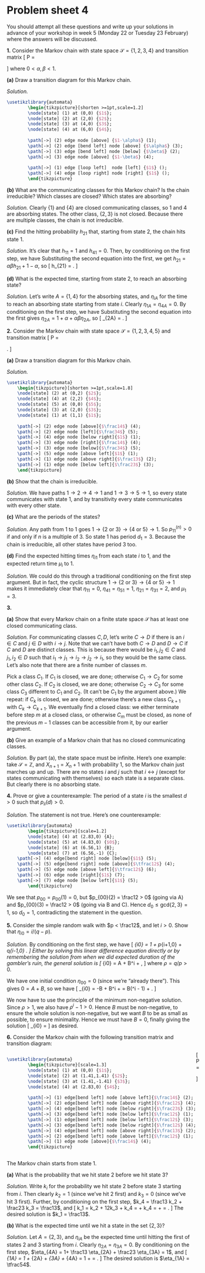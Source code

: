 # Problem sheet 4  {.unnumbered #P04}


<style>
.fold-btn { 
  float: right; 
  margin: -12px 0 0 0;
}
</style>

<script type="text/javascript">
$(document).ready(function() {
  $folds = $(".myanswers");
  $folds.wrapInner("<div class=\"fold-blck\">"); // wrap a div container around content
  $folds.prepend("<button class=\"fold-btn\">Show solution</button>");  // add a button
  $(".fold-blck").toggle();  // fold all blocks
  $(".fold-btn").on("click", function() {  // add onClick event
    $(this).text($(this).text() === "Hide solution" ? "Show solution" : "Hide solution");  // if the text equals "Fold", change it to "Unfold"or else to "Fold" 
    $(this).next(".fold-blck").toggle("linear");  // "swing" is the default easing function. This can be further customized in its speed or the overall animation itself.
  })
});
</script>



<!--
<style>
.myanswers { 
display: none !important;
}
</style>
-->


\commtrue



::: {.mysummary}
You should attempt all these questions and write up your solutions in advance of your workshop in week 5 (Monday 22 or Tuesday 23 February) where the answers will be discussed.
:::



::::: {.myq}
**1.** Consider the Markov chain with state space $\mathcal S = \{1,2,3,4\}$ and transition matrix
\[ \mathsf P = \begin{pmatrix} 1 & 0 & 0 & 0 \\
1-\alpha & 0 & \alpha & 0 \\
0 & \beta & 0 & 1-\beta \\
0 & 0 & 0 & 1 \end{pmatrix}   \]
where $0 < \alpha, \beta < 1$.

:::: {.subq}
**(a)** Draw a transition diagram for this Markov chain.

::: {.myanswers data-latex=""}
*Solution.* 

```tikz
\usetikzlibrary{automata}
		\begin{tikzpicture}[shorten >=1pt,scale=1.2]
		\node[state] (1) at (0,0) {$1$};
		\node[state] (2) at (2,0) {$2$};
		\node[state] (3) at (4,0) {$3$};
		\node[state] (4) at (6,0) {$4$};
		
		\path[->] (2) edge node [above] {$1-\alpha$} (1);
		\path[->] (2) edge [bend left] node [above] {$\alpha$} (3);
        \path[->] (3) edge [bend left] node [below] {$\beta$} (2);
		\path[->] (3) edge node [above] {$1-\beta$} (4);
		
		\path[->] (1) edge [loop left]  node [left] {$1$} ();
		\path[->] (4) edge [loop right] node [right] {$1$} ();
		\end{tikzpicture}
```
:::
::::

:::: {.subq}
**(b)** What are the communicating classes for this Markov chain? Is the chain irreducible? Which classes are closed? Which states are absorbing?

::: {.myanswers data-latex=""}
*Solution.* 	Clearly $\{1\}$ and $\{4\}$ are closed communicating classes, so $1$ and $4$ are absorbing states. The other class, $\{2,3\}$ is not closed. Because there are multiple classes, the chain is not irreducible.
:::
::::

:::: {.subq}
**(c)** Find the hitting probability $h_{21}$ that, starting from state 2, the chain hits state 1.

::: {.myanswers data-latex=""}
*Solution.* 	It's clear that $h_{11} = 1$ and $h_{41} = 0$. Then, by conditioning on the first step, we have
	\begin{gather*}
	h_{21} = \alpha h_{31} + (1-\alpha) h_{11} = \alpha h_{31} + 1 - \alpha \\
	h_{31} = \beta h_{21} + (1-\beta) h_{41} = \beta h_{21} .
	\end{gather*}
	Substituting the second equation into the first, we get $h_{21} = \alpha\beta h_{21} + 1 - \alpha$, so
	\[ h_{21} = \frac{1-\alpha}{1-\alpha\beta}  . \]
:::
::::

:::: {.subq}
**(d)** What is the expected time, starting from state 2, to reach an absorbing state?

::: {.myanswers data-latex=""}
*Solution.* Let's write $A = \{1,4\}$ for the absorbing states, and $\eta_{iA}$ for the time to reach an absorbing state starting from state $i$. Clearly $\eta_{1A} = \eta_{4A} = 0$. By conditioning on the first step, we have
	\begin{gather*}
	\eta_{2A} = 1 + \alpha \eta_{3A} + (1-\alpha) \eta_{1A} = 1 + \alpha \eta_{3A}  \\
	\eta_{3A} = 1 + \beta \eta_{2A} + (1-\beta) \eta_{4A} = 1+\beta \eta_{2A} .
	\end{gather*}
	Substituting the second equation into the first gives
	$\eta_{2A}= 1 + \alpha + \alpha\beta \eta_{2A}$, so
	\[ \eta_{2A} = \frac{1+\alpha}{1-\alpha\beta}  . \]
:::
::::
:::::

::::: {.myq}
**2.**
Consider the Markov chain with state space $\mathcal S = \{1,2,3,4,5\}$ and transition matrix
\[ \mathsf P = \begin{pmatrix} 0 & \frac13 & \frac23 & 0 & 0 \\
				0 & 0 & 0 & \frac14 & \frac34 \\
				0 & 0 & 0 & \frac14 & \frac34 \\
				1 & 0 & 0 & 0 & 0 \\
				1 & 0 & 0 & 0 & 0 \end{pmatrix} . \]

:::: {.subq}
**(a)** Draw a transition diagram for this Markov chain.

::: {.myanswers data-latex=""}
*Solution.* 

```tikz
\usetikzlibrary{automata}
	\begin{tikzpicture}[shorten >=1pt,scale=1.8]
	\node[state] (2) at (0,2) {$2$};
	\node[state] (4) at (2,2) {$4$};
	\node[state] (5) at (0,0) {$5$};
	\node[state] (3) at (2,0) {$3$};
	\node[state] (1) at (1,1) {$1$};
	
	\path[->] (2) edge node [above]{$\frac14$} (4);
	\path[->] (2) edge node [left]{$\frac34$} (5);
	\path[->] (4) edge node [below right]{$1$} (1);
	\path[->] (3) edge node [right]{$\frac14$} (4);
	\path[->] (3) edge node [below]{$\frac34$} (5);
	\path[->] (5) edge node [above left]{$1$} (1);
	\path[->] (1) edge node [above right]{$\frac13$} (2);
	\path[->] (1) edge node [below left]{$\frac23$} (3);
	\end{tikzpicture}
```
:::
::::

:::: {.subq}
**(b)** Show that the chain is irreducible.

::: {.myanswers data-latex=""}
*Solution.* We have paths $1 \to 2 \to 4 \to 1$ and $1 \to 3 \to 5 \to 1$, so every state communicates with state 1, and by transitivity every state communicates with every other state.
:::
::::

:::: {.subq}
**(c)** What are the periods of the states?

::: {.myanswers data-latex=""}
*Solution.* Any path from $1$ to $1$ goes $1 \to \{2 \text{ or }3\} \to \{4 \text{ or }5\} \to 1$. So $p_{11}^{(n)} > 0$ if and only if $n$ is a multiple of $3$. So state $1$ has period $d_1 = 3$. Because the chain is irreducible, all other states have period $3$ too.
:::
::::

:::: {.subq}
**(d)** Find the expected hitting times $\eta_{i1}$ from each state $i$ to 1, and the expected return time $\mu_i$ to 1.

::: {.myanswers data-latex=""}
*Solution.* We could do this through a traditional conditioning on the first step argument. But in fact, the cyclic structure $1 \to \{2 \text{ or }3\} \to \{4 \text{ or }5\} \to 1$ makes it immediately clear that $\eta_11 = 0$, $\eta_{41}=\eta_{51} = 1$, $\eta_{21} = \eta_{31} = 2$, and $\mu_1 = 3$.
:::
::::
:::::


::::: {.myq}
**3.**

:::: {.subq}
**(a)** Show that every Markov chain on a finite state space $\mathcal S$ has at least one closed communicating class.

::: {.myanswers data-latex=""}
*Solution.* For communicating classes $C,D$, let's write $C \to D$ if there is an $i \in C$ and $j \in D$ with $i \to j$. Note that we can't have both $C \to D$ and $D \to C$ if $C$ and $D$ are distinct classes. This is because there would be $i_1, j_2 \in C$ and $j_1, i_2 \in D$ such that $i_1 \to j_1 \to i_2 \to j_2 \to i_1$, so they would be the same class. Let's also note that there are a finite number of classes $m$.
		
Pick a class $C_1$. If $C_1$ is closed, we are done; otherwise $C_1 \to C_2$ for some other class $C_2$. If $C_2$ is closed, we are done; otherwise $C_2 \to C_3$ for some class $C_3$ different to $C_1$ and $C_2$. (It can't be $C_1$ by the argument above.) We repeat: if $C_k$ is closed, we are done; otherwise there's a new class $C_{k+1}$ with $C_k \to C_{k+1}$. We eventually find a closed class: we either terminate before step $m$ at a closed class, or otherwise $C_m$ must be closed, as none of the previous $m-1$ classes can be accessible from it, by our earlier argument.
:::
::::

:::: {.subq}
**(b)** Give an example of a Markov chain that has no closed communicating classes.

::: {.myanswers data-latex=""}
*Solution.* By part (a), the state space must be infinite. Here's one example: take $\mathcal S = \mathbb Z$, and $X_{n+1} = X_n + 1$ with probability 1, so the Markov chain just marches up and up. There are no states $i$ and $j$ such that $i \leftrightarrow j$ (except for states communicating with themselves) so each state is a separate class. But clearly there is no absorbing state.
:::
::::
:::::

:::: {.myq}
**4.** Prove or give a counterexample: The period of a state $i$ is the smallest $d > 0$ such that $p_{ii}(d) > 0$.

::: {.myanswers data-latex=""}
*Solution.* The statement is not true. Here's one counterexample:

```tikz
\usetikzlibrary{automata}
		\begin{tikzpicture}[scale=1.2]
		\node[state] (4) at (2.83,0) {A};
		\node[state] (5) at (4.83,0) {$0$};
		\node[state] (6) at (6.56,1) {B};
		\node[state] (7) at (6.56,-1) {C};
    \path[->] (4) edge[bend right] node [below]{$1$} (5);
    \path[->] (5) edge[bend right] node [above]{$\tfrac12$} (4);
    \path[->] (5) edge node [above left]{$\tfrac12$} (6);
    \path[->] (6) edge node [right]{$1$} (7);
    \path[->] (7) edge node [below left]{$1$} (5);
		\end{tikzpicture}
```

We see that $p_{00} = p_{00}(1) = 0$, but $p_{00}(2) = \frac12 > 0$ (going via A) and $p_{00}(3) = \frac12 > 0$ (going via B and C). Hence $d_0 \leq \text{gcd}\{2,3\} = 1$, so $d_0 = 1$, contradicting the statement in the question.
:::
::::

:::: {.myq}
**5.** Consider the simple random walk with $p < \frac12$, and let $i > 0$. Show that
$\eta_{i0} = i/(q-p)$.

::: {.myanswers data-latex=""}
*Solution.* By conditioning on the first step, we have
\[ \eta_{i0} = 1 + p\eta_{i+1\,0} + q\eta_{i-1\,0} . \]
Either by solving this linear difference equation directly or by remembering the solution from when we did expected duration of the gambler's ruin, the general solution is
\[ \eta_{i0} = A + B\rho^i + \frac{i}{q-p} , \]
where $\rho = q/p > 0$.

We have one initial condition $\eta_{00} = 0$ (since we're "already there"). This gives $0 = A + B$, so we have
\[ \eta_{i0} = -B + B\rho^i + \frac{i}{q-p} = B(\rho^i - 1) + \frac{i}{q-p} . \]

We now have to use the principle of the minimum non-negative solution. Since $\rho > 1$, we also have $\rho^i - 1 > 0$. Hence $B$ must be non-negative, to ensure the whole solution is  non-negative, but we want $B$ to be as small as possible, to ensure minimality. Hence we must have $B = 0$, finally giving the solution
\[ \eta_{i0} = \frac{i}{q-p} \]
as desired.
:::
::::

::::: {.myq}
**6.** Consider the Markov chain with the following transition matrix and transition diagram:

::::: {style="display: flex;"}
::: {}
```tikz
\usetikzlibrary{automata}
		\begin{tikzpicture}[scale=1.3]
		\node[state] (1) at (0,0) {$1$};
		\node[state] (2) at (1.41,1.41) {$2$};
		\node[state] (3) at (1.41,-1.41) {$3$};
		\node[state] (4) at (2.83,0) {$4$};
		
		\path[->] (1) edge[bend left] node [above left]{$\frac14$} (2);
		\path[->] (2) edge[bend left] node [above right]{$\frac12$} (4);
		\path[->] (4) edge[bend left] node [below right]{$\frac23$} (3);
		\path[->] (3) edge[bend left] node [below left]{$\frac12$} (1);
		\path[->] (1) edge[bend left] node [below left]{$\frac12$} (3);
		\path[->] (3) edge[bend left] node [below right]{$\frac12$} (4);
		\path[->] (4) edge[bend left] node [above right]{$\frac13$} (2);
		\path[->] (2) edge[bend left] node [above left]{$\frac12$} (1);
		\path[->] (1) edge node [above]{$\frac14$} (4);
		\end{tikzpicture}
```
:::

::: {}
\[ \mathsf P = \begin{pmatrix} 0 & \frac14 & \frac12 & \frac14 \\
               \frac12 & 0& 0& \frac12 \\
               \frac12 & 0& 0& \frac12 \\
               0 & \frac13 & \frac23 & 0 \end{pmatrix} \]
:::
::::

The Markov chain starts from state 1.

:::: {.subq}
**(a)** What is the probability that we hit state 2 before we hit state 3?

::: {.myanswers data-latex=""}
*Solution.* Write $k_i$ for the probability we hit state 2 before state 3 starting from $i$. Then clearly $k_2 = 1$ (since we've hit 2 first) and $k_3 = 0$ (since we've hit 3 first). Further, by conditioning on the first step, $k_4 = \frac13 k_2 + \frac23 k_3 = \frac13$, and
\[ k_1 = \tfrac14 k_2 + \tfrac12k_3 + \tfrac14 k_4   = \tfrac14 + \tfrac14 k_4 = \tfrac14 + \tfrac14\tfrac13 = \tfrac13 . \]
The desired solution is $k_1 = \frac13$.
:::
::::

:::: {.subq}
**(b)** What is the expected time until we hit a state in the set $\{2,3\}$?

::: {.myanswers data-latex=""}
*Solution.* Let $A = \{2,3\}$, and $\eta_{iA}$ be the expected time until hitting the first of states $2$ and $3$ starting from $i$. Clearly $\eta_{2A} = \eta_{3A} = 0$. By conditioning on the first step, $\eta_{4A} = 1+ \frac13 \eta_{2A} + \frac23 \eta_{3A} = 1$, and
\[ \eta_{1A} = 1 + \tfrac14 \eta_{2A} + \tfrac12\eta_{3A} + \tfrac14 \eta_{4A} = 1 + \tfrac14 = \tfrac54 .        \]
The desired solution is $\eta_{1A} = \tfrac54$.
:::
::::
:::::



